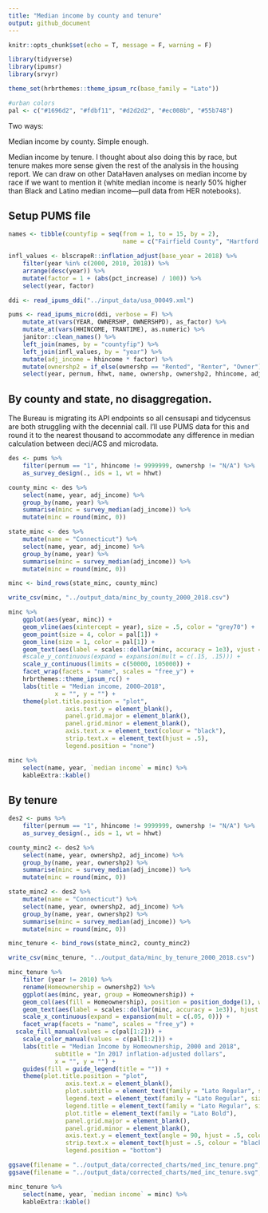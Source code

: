 ```yaml
---
title: "Median income by county and tenure"
output: github_document
---
```


```r
knitr::opts_chunk$set(echo = T, message = F, warning = F)
```

```r
library(tidyverse)
library(ipumsr)
library(srvyr)
```

```r
theme_set(hrbrthemes::theme_ipsum_rc(base_family = "Lato"))

#urban colors
pal <- c("#1696d2", "#fdbf11", "#d2d2d2", "#ec008b", "#55b748")
```

Two ways: 

Median income by county. Simple enough.

Median income by tenure. I thought about also doing this by race, but tenure makes more sense given the rest of the analysis in the housing report. We can draw on other DataHaven analyses on median income by race if we want to mention it (white median income is nearly 50% higher than Black and Latino median income—pull data from HER notebooks).

## Setup PUMS file

```r
names <- tibble(countyfip = seq(from = 1, to = 15, by = 2),
								name = c("Fairfield County", "Hartford County", "Litchfield County", "Middlesex County", "New Haven County", "New London County", "Tolland County", "Windham County"))

infl_values <- blscrapeR::inflation_adjust(base_year = 2018) %>% 
	filter(year %in% c(2000, 2010, 2018)) %>% 
	arrange(desc(year)) %>% 
	mutate(factor = 1 + (abs(pct_increase) / 100)) %>% 
	select(year, factor)

ddi <- read_ipums_ddi("../input_data/usa_00049.xml")

pums <- read_ipums_micro(ddi, verbose = F) %>% 
	mutate_at(vars(YEAR, OWNERSHP, OWNERSHPD), as_factor) %>% 
	mutate_at(vars(HHINCOME, TRANTIME), as.numeric) %>% 
	janitor::clean_names() %>% 
	left_join(names, by = "countyfip") %>% 
	left_join(infl_values, by = "year") %>% 
	mutate(adj_income = hhincome * factor) %>% 
	mutate(ownershp2 = if_else(ownershp == "Rented", "Renter", "Owner")) %>% 
	select(year, pernum, hhwt, name, ownershp, ownershp2, hhincome, adj_income)
```

## By county and state, no disaggregation.

The Bureau is migrating its API endpoints so all censusapi and tidycensus are both struggling with the decennial call. I'll use PUMS data for this and round it to the nearest thousand to accommodate any difference in median calculation between deci/ACS and microdata.

```r
des <- pums %>%
	filter(pernum == "1", hhincome != 9999999, ownershp != "N/A") %>% 
	as_survey_design(., ids = 1, wt = hhwt)

county_minc <- des %>%
	select(name, year, adj_income) %>% 
	group_by(name, year) %>% 
	summarise(minc = survey_median(adj_income)) %>% 
	mutate(minc = round(minc, 0))

state_minc <- des %>% 
	mutate(name = "Connecticut") %>% 
	select(name, year, adj_income) %>% 
	group_by(name, year) %>% 
	summarise(minc = survey_median(adj_income)) %>% 
	mutate(minc = round(minc, 0))

minc <- bind_rows(state_minc, county_minc)

write_csv(minc, "../output_data/minc_by_county_2000_2018.csv")
```

```r
minc %>% 
	ggplot(aes(year, minc)) +
	geom_vline(aes(xintercept = year), size = .5, color = "grey70") +
	geom_point(size = 4, color = pal[1]) +
	geom_line(size = 1, color = pal[1]) +
	geom_text(aes(label = scales::dollar(minc, accuracy = 1e3), vjust = 1.6, family = "Lato Regular", nudge_y = -500)) +
	#scale_y_continuous(expand = expansion(mult = c(.15, .15))) +
	scale_y_continuous(limits = c(50000, 105000)) +
	facet_wrap(facets = "name", scales = "free_y") +
	hrbrthemes::theme_ipsum_rc() +
	labs(title = "Median income, 2000–2018",
			 x = "", y = "") +
	theme(plot.title.position = "plot",
				axis.text.y = element_blank(),
				panel.grid.major = element_blank(),
				panel.grid.minor = element_blank(),
				axis.text.x = element_text(colour = "black"),
				strip.text.x = element_text(hjust = .5),
				legend.position = "none")
```

```r
minc %>% 
	select(name, year, `median income` = minc) %>% 
	kableExtra::kable()
```

## By tenure

```r
des2 <- pums %>%
	filter(pernum == "1", hhincome != 9999999, ownershp != "N/A") %>% 
	as_survey_design(., ids = 1, wt = hhwt)

county_minc2 <- des2 %>%
	select(name, year, ownershp2, adj_income) %>% 
	group_by(name, year, ownershp2) %>% 
	summarise(minc = survey_median(adj_income)) %>% 
	mutate(minc = round(minc, 0))

state_minc2 <- des2 %>% 
	mutate(name = "Connecticut") %>% 
	select(name, year, ownershp2, adj_income) %>% 
	group_by(name, year, ownershp2) %>% 
	summarise(minc = survey_median(adj_income)) %>% 
	mutate(minc = round(minc, 0))

minc_tenure <- bind_rows(state_minc2, county_minc2)

write_csv(minc_tenure, "../output_data/minc_by_tenure_2000_2018.csv")
```

```r
minc_tenure %>% 
	filter (year != 2010) %>% 
	rename(Homeownership = ownershp2) %>% 
	ggplot(aes(minc, year, group = Homeownership)) +
	geom_col(aes(fill = Homeownership), position = position_dodge(1), width = 0.9) +
	geom_text(aes(label = scales::dollar(minc, accuracy = 1e3)), hjust = 1, family = "Lato Bold", size = 2.5, position = position_dodge(1)) +
	scale_x_continuous(expand = expansion(mult = c(.05, 0))) +
	facet_wrap(facets = "name", scales = "free_y") +
  scale_fill_manual(values = c(pal[1:2])) +
	scale_color_manual(values = c(pal[1:2])) +
	labs(title = "Median Income by Homeownership, 2000 and 2018",
			 subtitle = "In 2017 inflation-adjusted dollars",
			 x = "", y = "") +
	guides(fill = guide_legend(title = "")) +
	theme(plot.title.position = "plot",
				axis.text.x = element_blank(),
				plot.subtitle = element_text(family = "Lato Regular", size = 11),
				legend.text = element_text(family = "Lato Regular", size = 9),
				legend.title = element_text(family = "Lato Regular", size = 9),
				plot.title = element_text(family = "Lato Bold"),
				panel.grid.major = element_blank(),
				panel.grid.minor = element_blank(),
				axis.text.y = element_text(angle = 90, hjust = .5, colour = "black", size = 8, family = "Lato Regular"),
				strip.text.x = element_text(hjust = .5, colour = "black", size = 9, family = "Lato Regular"),
				legend.position = "bottom")

ggsave(filename = "../output_data/corrected_charts/med_inc_tenure.png", dpi = 300, width = 6.5)
ggsave(filename = "../output_data/corrected_charts/med_inc_tenure.svg", dpi = 300, width = 6.5)
```



```r
minc_tenure %>% 
	select(name, year, `median income` = minc) %>% 
	kableExtra::kable()
```